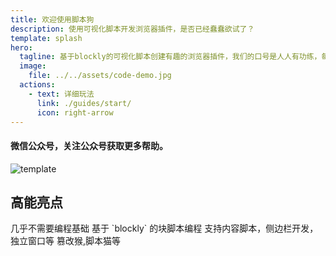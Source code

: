 ```yaml
---
title: 欢迎使用脚本狗
description: 使用可视化脚本开发浏览器插件，是否已经蠢蠢欲试了？
template: splash
hero:
  tagline: 基于blockly的可视化脚本创建有趣的浏览器插件，我们的口号是人人有功练，每个人都能开发自己的扩展应用。
  image:
    file: ../../assets/code-demo.jpg
  actions:
    - text: 详细玩法
      link: ./guides/start/
      icon: right-arrow
---
```



#### 微信公众号，关注公众号获取更多帮助。

![template](/script-dog-doc/imgs/txj-gzh.jpg)

## 高能亮点

<CardGrid >
	<Card title="入门简单" icon="open-book">
		几乎不需要编程基础
	</Card>
	<Card title="可视化脚本" icon="pencil">
		基于 `blockly` 的块脚本编程
	</Card>
	<Card title="多种运行方式" icon="seti:happenings">
		支持内容脚本，侧边栏开发，独立窗口等
	</Card>
	<Card title="兼容第三方用户脚本" icon="external">
		篡改猴,脚本猫等
	</Card>
</CardGrid>

